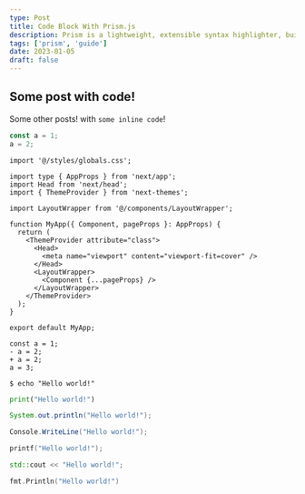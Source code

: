 ```yaml
---
type: Post
title: Code Block With Prism.js
description: Prism is a lightweight, extensible syntax highlighter, built with modern web standards in mind. It’s used in millions of websites, including some of those you visit daily.
tags: ['prism', 'guide']
date: 2023-01-05
draft: false
---
```


## Some post with code!

Some other posts! with `some inline code`!

```js:sample.js showLineNumbers
const a = 1;
a = 2;
```

```tsx:App.tsx showLineNumbers {5,15-17}
import '@/styles/globals.css';

import type { AppProps } from 'next/app';
import Head from 'next/head';
import { ThemeProvider } from 'next-themes';

import LayoutWrapper from '@/components/LayoutWrapper';

function MyApp({ Component, pageProps }: AppProps) {
  return (
    <ThemeProvider attribute="class">
      <Head>
        <meta name="viewport" content="viewport-fit=cover" />
      </Head>
      <LayoutWrapper>
        <Component {...pageProps} />
      </LayoutWrapper>
    </ThemeProvider>
  );
}

export default MyApp;
```

```diff-js showLineNumbers {3-4}
const a = 1;
- a = 2;
+ a = 2;
a = 3;
```

```shell
$ echo "Hello world!"
```

```python
print("Hello world!")
```

```java
System.out.println("Hello world!");
```

```csharp
Console.WriteLine("Hello world!");
```

```c
printf("Hello world!");
```

```cpp
std::cout << "Hello world!";
```

```go
fmt.Println("Hello world!")
```
